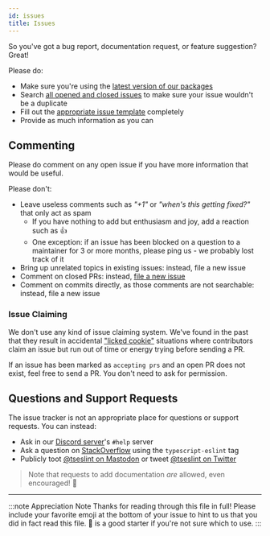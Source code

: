 ```yaml
---
id: issues
title: Issues
---
```


So you've got a bug report, documentation request, or feature suggestion?
Great!

Please do:

- Make sure you're using the <u>[latest version of our packages](https://github.com/typescript-eslint/typescript-eslint/releases)</u>
- Search <u>[all opened and closed issues](https://github.com/typescript-eslint/typescript-eslint/issues?q=is%3Aissue+)</u> to make sure your issue wouldn't be a duplicate
- Fill out the <u>[appropriate issue template](https://github.com/typescript-eslint/typescript-eslint/issues/new/choose)</u> completely
- Provide as much information as you can

## Commenting

Please do comment on any open issue if you have more information that would be useful.

Please don't:

- Leave useless comments such as _"+1"_ or _"when's this getting fixed?"_ that only act as spam
  - If you have nothing to add but enthusiasm and joy, add a reaction such as 👍
  - One exception: if an issue has been blocked on a question to a maintainer for 3 or more months, please ping us - we probably lost track of it
- Bring up unrelated topics in existing issues: instead, file a new issue
- Comment on closed PRs: instead, [file a new issue](#raising-issues)
- Comment on commits directly, as those comments are not searchable: instead, file a new issue

### Issue Claiming

We don't use any kind of issue claiming system.
We've found in the past that they result in accidental <u>["licked cookie"](https://devblogs.microsoft.com/oldnewthing/20091201-00/?p=15843)</u> situations where contributors claim an issue but run out of time or energy trying before sending a PR.

If an issue has been marked as `accepting prs` and an open PR does not exist, feel free to send a PR.
You don't need to ask for permission.

## Questions and Support Requests

The issue tracker is not an appropriate place for questions or support requests.
You can instead:

- Ask in our <u>[Discord server](https://discord.gg/FSxKq8Tdyg)</u>'s `#help` server
- Ask a question on <u>[StackOverflow](https://stackoverflow.com/questions/tagged/typescript-eslint 'StackOverflow questions tagged with typescript-eslint')</u> using the `typescript-eslint` tag
- Publicly toot <u>[@tseslint on Mastodon](https://fosstodon.org/@tseslint)</u> or tweet <u>[@tseslint on Twitter](https://twitter.com/tseslint)</u>

> Note that requests to add documentation _are_ allowed, even encouraged! 📝

---

:::note Appreciation Note
Thanks for reading through this file in full!
Please include your favorite emoji at the bottom of your issue to hint to us that you did in fact read this file.
💖 is a good starter if you're not sure which to use.
:::
